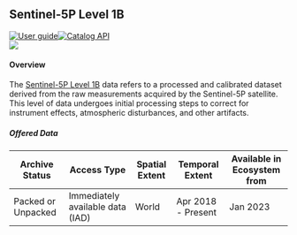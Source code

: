 
<div class="Level-1" style="display: block;">

<div>

## Sentinel-5P Level 1B

<div class="row" style="display: flex; justify-content: space-around"><div class="column"><div class="badge-row">[![User guide](https://img.shields.io/badge/-User_guide-77cc09)](https://sentinels.copernicus.eu/web/sentinel/technical-guides/sentinel-5p/products-algorithms/level-1b){target='_blank'}[![Catalog API](https://img.shields.io/badge/-Catalog_API-77cc09?style=flat)
](https://catalogue.dataspace.copernicus.eu/resto/api/collections/Sentinel5P/search.json){target='_blank'}</div><div class="badge-row gutter"><img src="https://img.shields.io/badge/revisit-<1--day-0A4393"/></div><div class="badge-row"></div></div><div class="column" style="margin-right:10%; margin-left:auto; text-align: right;"></div></div>

#### Overview

The [Sentinel-5P Level 1B](https://sentinels.copernicus.eu/web/sentinel/technical-guides/sentinel-5p/products-algorithms/level-1b){target='_blank'} data refers to a processed and calibrated dataset derived from the raw measurements acquired by the Sentinel-5P satellite. This level of data undergoes initial processing steps to correct for instrument effects, atmospheric disturbances, and other artifacts. 

<h5>Offered Data</h5><table class="table">
<thead>
<tr><th>Archive Status    </th><th>Access Type                     </th><th>Spatial Extent  </th><th>Temporal Extent   </th><th>Available in Ecosystem from  </th></tr>
</thead>
<tbody>
<tr><td>Packed or Unpacked</td><td>Immediately available data (IAD)</td><td>World           </td><td>Apr 2018 - Present</td><td>Jan 2023                     </td></tr>
</tbody>
</table>



</div>

</div>

